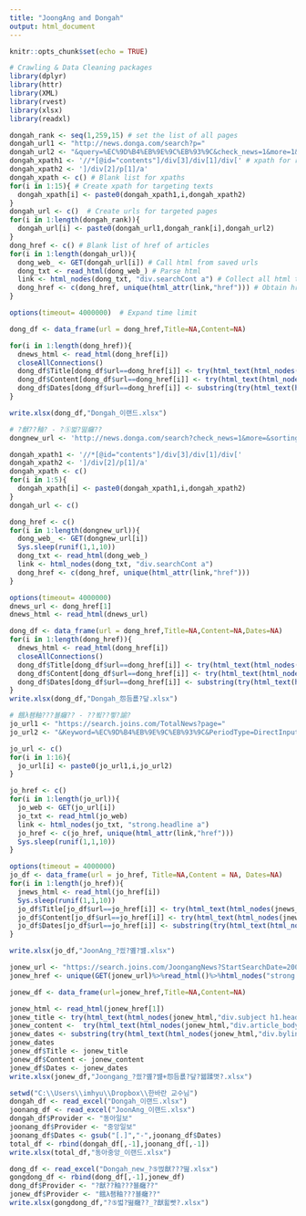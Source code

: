 ```yaml
---
title: "JoongAng and Dongah"
output: html_document
---
```


```r
knitr::opts_chunk$set(echo = TRUE)
```


```r
# Crawling & Data Cleaning packages
library(dplyr)
library(httr)
library(XML)
library(rvest)
library(xlsx)
library(readxl)
```


```r
dongah_rank <- seq(1,259,15) # set the list of all pages
dongah_url1 <- "http://news.donga.com/search?p="
dongah_url2 <- "&query=%EC%9D%B4%EB%9E%9C%EB%93%9C&check_news=1&more=1&sorting=2&search_date=5&v1=20060101&v2=20081231&range=1"
dongah_xpath1 <- '//*[@id="contents"]/div[3]/div[1]/div[' # xpath for reading the title text of dongah webpage
dongah_xpath2 <- ']/div[2]/p[1]/a'
dongah_xpath <- c() # Blank list for xpaths
for(i in 1:15){ # Create xpath for targeting texts
  dongah_xpath[i] <- paste0(dongah_xpath1,i,dongah_xpath2)
}
dongah_url <- c()  # Create urls for targeted pages
for(i in 1:length(dongah_rank)){
  dongah_url[i] <- paste0(dongah_url1,dongah_rank[i],dongah_url2)
}
dong_href <- c() # Blank list of href of articles
for(i in 1:length(dongah_url)){
  dong_web_ <- GET(dongah_url[i]) # Call html from saved urls
  dong_txt <- read_html(dong_web_) # Parse html
  link <- html_nodes(dong_txt, "div.searchCont a") # Collect all html texts that contain targeted hrefs
  dong_href <- c(dong_href, unique(html_attr(link,"href"))) # Obtain href
}
```

```r
options(timeout= 4000000)  # Expand time limit 

dong_df <- data_frame(url = dong_href,Title=NA,Content=NA)

for(i in 1:length(dong_href)){
  dnews_html <- read_html(dong_href[i])
  closeAllConnections()
  dong_df$Title[dong_df$url==dong_href[i]] <- try(html_text(html_nodes(dnews_html,"div.article_title h2.title")))
  dong_df$Content[dong_df$url==dong_href[i]] <- try(html_text(html_nodes(dnews_html,"div.article_txt")))
  dong_df$Dates[dong_df$url==dong_href[i]] <- substring(try(html_text(html_nodes(dnews_html,"div.title_foot span.date01")))[1],4,13)
}

write.xlsx(dong_df,"Dongah_이랜드.xlsx")
```
```r
# ?猷??釉? - ?⑤벏?떮癰??
dongnew_url <- 'http://news.donga.com/search?check_news=1&more=&sorting=&range=&search_date=&search_date=5&v1=20060101&v2=20081231&query=%EC%9D%B4%EB%9E%9C%EB%93%9C+%EB%89%B4%EC%BD%94%EC%95%84+%EA%B3%B5%EB%8F%99%ED%88%AC%EC%9F%81%EB%B3%B8%EB%B6%80'

dongah_xpath1 <- '//*[@id="contents"]/div[3]/div[1]/div['
dongah_xpath2 <- ']/div[2]/p[1]/a'
dongah_xpath <- c()
for(i in 1:5){
  dongah_xpath[i] <- paste0(dongah_xpath1,i,dongah_xpath2)
}
dongah_url <- c()

dong_href <- c()
for(i in 1:length(dongnew_url)){
  dong_web_ <- GET(dongnew_url[i])
  Sys.sleep(runif(1,1,10))
  dong_txt <- read_html(dong_web_)
  link <- html_nodes(dong_txt, "div.searchCont a")
  dong_href <- c(dong_href, unique(html_attr(link,"href")))
}

options(timeout= 4000000)
dnews_url <- dong_href[1]
dnews_html <- read_html(dnews_url)

dong_df <- data_frame(url = dong_href,Title=NA,Content=NA,Dates=NA)
for(i in 1:length(dong_href)){
  dnews_html <- read_html(dong_href[i])
  closeAllConnections()
  dong_df$Title[dong_df$url==dong_href[i]] <- try(html_text(html_nodes(dnews_html,"div.article_title h2.title")))
  dong_df$Content[dong_df$url==dong_href[i]] <- try(html_text(html_nodes(dnews_html,"div.article_txt")))
  dong_df$Dates[dong_df$url==dong_href[i]] <- substring(try(html_text(html_nodes(dnews_html,"div.title_foot span.date01")))[1],4,13)
}
write.xlsx(dong_df,"Dongah_怨듬룞?닾.xlsx")
```


```r
# 餓λ쵐釉???뵬癰?? - ??뵠??삏?諭?
jo_url1 <- "https://search.joins.com/TotalNews?page="
jo_url2 <- "&Keyword=%EC%9D%B4%EB%9E%9C%EB%93%9C&PeriodType=DirectInput&StartSearchDate=01%2F01%2F2006%2000%3A00%3A00&EndSearchDate=12%2F31%2F2008%2000%3A00%3A00&SortType=New&SourceGroupType=Joongang&SearchCategoryType=TotalNews"

jo_url <- c()
for(i in 1:16){
  jo_url[i] <- paste0(jo_url1,i,jo_url2)
}
```

```r
jo_href <- c()
for(i in 1:length(jo_url)){
  jo_web <- GET(jo_url[i])
  jo_txt <- read_html(jo_web)
  link <- html_nodes(jo_txt, "strong.headline a")
  jo_href <- c(jo_href, unique(html_attr(link,"href")))
  Sys.sleep(runif(1,1,10))
}
```
```r
options(timeout = 4000000)
jo_df <- data_frame(url = jo_href, Title=NA,Content = NA, Dates=NA)
for(i in 1:length(jo_href)){
  jnews_html <- read_html(jo_href[i])
  Sys.sleep(runif(1,1,10))
  jo_df$Title[jo_df$url==jo_href[i]] <- try(html_text(html_nodes(jnews_html,"div.subject h1.headline")))
  jo_df$Content[jo_df$url==jo_href[i]] <- try(html_text(html_nodes(jnews_html,"div.article_body")))
  jo_df$Dates[jo_df$url==jo_href[i]] <- substring(try(html_text(html_nodes(jnews_html,"div.byline em")))[2],4,13)
}

write.xlsx(jo_df,"JoonAng_?씠?옖?뱶.xlsx")
```

```r

jonew_url <- "https://search.joins.com/JoongangNews?StartSearchDate=2006.01.01&EndSearchDate=2008.12.31&Keyword=%EC%9D%B4%EB%9E%9C%EB%93%9C+%EA%B3%B5%EB%8F%99%ED%88%AC%EC%9F%81%EB%B3%B8%EB%B6%80&SortType=New&SearchCategoryType=JoongangNews&PeriodType=DirectInput&ScopeType=All&ServiceCode=&SourceGroupType=&ReporterCode=&ImageType=All&JplusType=All&BlogType=All&ImageSearchType=Image&MatchKeyword=&IncludeKeyword=&ExcluedeKeyword="
jonew_href <- unique(GET(jonew_url)%>%read_html()%>%html_nodes("strong.headline a")%>%html_attr("href"))

jonew_df <- data_frame(url=jonew_href,Title=NA,Content=NA)

jonew_html <- read_html(jonew_href[1])
jonew_title <- try(html_text(html_nodes(jonew_html,"div.subject h1.headline")))
jonew_content <-  try(html_text(html_nodes(jonew_html,"div.article_body")))
jonew_dates <- substring(try(html_text(html_nodes(jonew_html,"div.byline em")))[2],4,13)
jonew_dates
jonew_df$Title <- jonew_title
jonew_df$Content <- jonew_content
jonew_df$Dates <- jonew_dates
write.xlsx(jonew_df,"Joongang_?씠?옖?뱶+怨듬룞?닾?웳蹂몃?.xlsx")
```


```r
setwd("C:\\Users\\imhyu\\Dropbox\\한바란 교수님")
dongah_df <- read_excel("Dongah_이랜드.xlsx")
joonang_df <- read_excel("JoonAng_이랜드.xlsx")
dongah_df$Provider <- "동아일보"
joonang_df$Provider <- "중앙일보"
joonang_df$Dates <- gsub("[.]","-",joonang_df$Dates)
total_df <- rbind(dongah_df[,-1],joonang_df[,-1])
write.xlsx(total_df,"동아중앙_이랜드.xlsx")

dong_df <- read_excel("Dongah_new_?⑤벉猷???떮.xlsx")
gongdong_df <- rbind(dong_df[,-1],jonew_df)
dong_df$Provider <- "?猷??釉???뵬癰??"
jonew_df$Provider <- "餓λ쵐釉???뵬癰??"
write.xlsx(gongdong_df,"?⑤벏?떮癰??_?猷욂빳?.xlsx")


```












